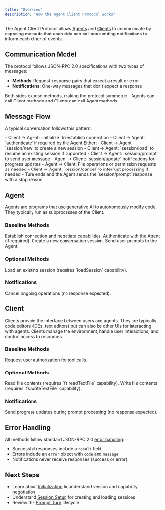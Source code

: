 ```yaml
---
title: "Overview"
description: "How the Agent Client Protocol works"
---
```


The Agent Client Protocol allows [Agents](#agent) and [Clients](#client) to communicate by exposing methods that each side can call and sending notifications to inform each other of events.

## Communication Model

The protocol follows [JSON-RPC 2.0](https://www.jsonrpc.org/specification) specifications with two types of messages:

- **Methods**: Request-response pairs that expect a result or error
- **Notifications**: One-way messages that don't expect a response

Both sides expose methods, making the protocol symmetric - Agents can call Client methods and Clients can call Agent methods.

## Message Flow

A typical conversation follows this pattern:

<Steps>
<Step title="Initialization Phase">
   - Client → Agent: `initialize` to establish connection
   - Client → Agent: `authenticate` if required by the Agent
</Step>

<Step title="Session Setup">
   Either:
   - Client → Agent: `session/new` to create a new session
   - Client → Agent: `session/load` to resume an existing session if supported
</Step>

<Step title="Prompt Turn">
   - Client → Agent: `session/prompt` to send user message
   - Agent → Client: `session/update` notifications for progress updates
   - Agent → Client: File operations or permission requests as needed
   - Client → Agent: `session/cancel` to interrupt processing if needed
   - Turn ends and the Agent sends the `session/prompt` response with a stop reason
</Step>
</Steps>

## Agent

Agents are programs that use generative AI to autonomously modify code. They typically run as subprocesses of the Client.

### Baseline Methods

<ParamField path="initialize">
    Establish connection and negotiate capabilities.
</ParamField>

<ParamField path="authenticate">
    Authenticate with the Agent (if required).
</ParamField>

<ParamField path="session/new">
    Create a new conversation session.
</ParamField>

<ParamField path="session/prompt">
    Send user prompts to the Agent.
</ParamField>

### Optional Methods

<ParamField path="session/load">
    Load an existing session (requires `loadSession` capability).
</ParamField>

### Notifications

<ParamField path="session/cancel">
    Cancel ongoing operations (no response expected).
</ParamField>

## Client

Clients provide the interface between users and agents. They are typically code editors (IDEs, text editors) but can also be other UIs for interacting with agents. Clients manage the environment, handle user interactions, and control access to resources.

### Baseline Methods

<ParamField path="session/request_permission">
    Request user authorization for tool calls.
</ParamField>

### Optional Methods

<ParamField path="fs/read_text_file">
    Read file contents (requires `fs.readTextFile` capability).
</ParamField>

<ParamField path="fs/write_text_file">
    Write file contents (requires `fs.writeTextFile` capability).
</ParamField>

### Notifications

<ParamField path="session/update">
    Send progress updates during prompt processing (no response expected).
</ParamField>

## Error Handling

All methods follow standard JSON-RPC 2.0 [error handling](https://www.jsonrpc.org/specification#error_object):

- Successful responses include a `result` field
- Errors include an `error` object with `code` and `message`
- Notifications never receive responses (success or error)

## Next Steps

- Learn about [Initialization](./initialization) to understand version and capability negotiation
- Understand [Session Setup](./session-setup) for creating and loading sessions
- Review the [Prompt Turn](./prompt-turn) lifecycle
